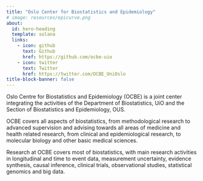 ```yaml
---
title: "Oslo Center for Biostatistics and Epidemiology"
# image: resources/epicurve.png
about:
  id: hero-heading
  template: solana
  links:
    - icon: github
      text: Github
      href: https://github.com/ocbe-uio
    - icon: twitter
      text: Twitter
      href: https://twitter.com/OCBE_UniOslo
title-block-banner: false
---
```


:::{#hero-heading}

Oslo Centre for Biostatistics and Epidemiology (OCBE) is a joint center integrating the activities of the Department of Biostatistics, UiO and the Section of Biostatistics and Epidemiology, OUS.

OCBE covers all aspects of biostatistics, from methodological research to advanced supervision and advising towards all areas of medicine and health related research, from clinical and epidemiological research, to molecular biology and other basic medical sciences.

Research at OCBE covers most of biostatistics, with main research activities in longitudinal and time to event data, measurement uncertainty, evidence synthesis, causal inference, clinical trials, observational studies, statistical genomics and big data.

:::

